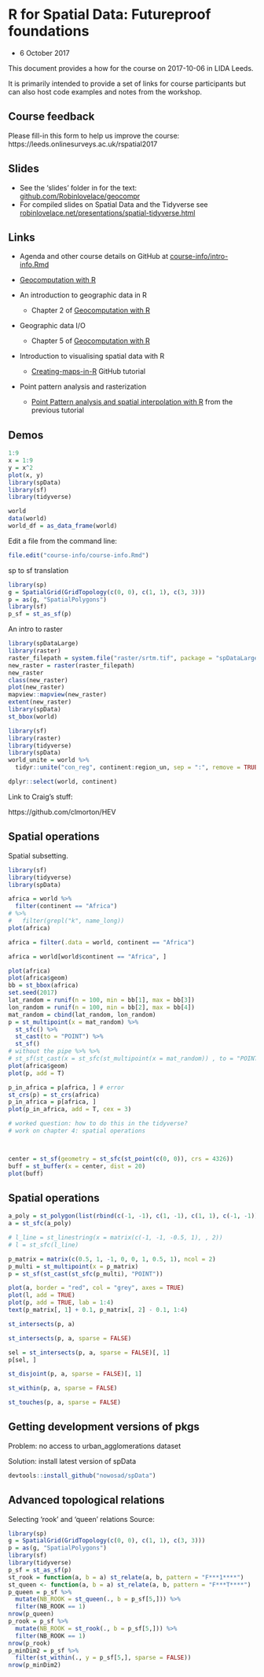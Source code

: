 # R for Spatial Data: Futureproof foundations

- 6 October 2017

This document provides a how for the course on 2017-10-06 in LIDA Leeds.

It is primarily intended to provide a set of links for course participants but can also host code examples and notes from the workshop.


## Course feedback

Please fill-in this form to help us improve the course:
 https://leeds.onlinesurveys.ac.uk/rspatial2017 

## Slides

- See the 'slides' folder in for the text: [github.com/Robinlovelace/geocompr](https://github.com/Robinlovelace/geocompr/blob/master/slides/)
- For compiled slides on Spatial Data and the Tidyverse see [robinlovelace.net/presentations/spatial-tidyverse.html](http://robinlovelace.net/presentations/spatial-tidyverse.html#1)

## Links

- Agenda  and other course details on GitHub at [course-info/intro-info.Rmd](https://github.com/Robinlovelace/Creating-maps-in-R/blob/master/course-info/intro-info.Rmd)
- [Geocomputation with R](http://robinlovelace.net/geocompr/)

- An introduction to geographic data in R
    - Chapter 2 of [Geocomputation with R](http://robinlovelace.net/geocompr/spatial-class.html)
- Geographic data I/O
    - Chapter 5 of [Geocomputation with R](http://robinlovelace.net/geocompr/read-write.html)
- Introduction to visualising spatial data with R
    - [Creating-maps-in-R](https://github.com/Robinlovelace/Creating-maps-in-R) GitHub tutorial
- Point pattern analysis and rasterization
    - [Point Pattern analysis and spatial interpolation with R
](https://github.com/Robinlovelace/Creating-maps-in-R/blob/master/vignettes/point-pattern.md) from the previous tutorial

## Demos

```r
1:9
x = 1:9
y = x^2
plot(x, y)
library(spData)
library(sf)
library(tidyverse)

world
data(world)
world_df = as_data_frame(world)
```

Edit a file from the command line:

```r
file.edit("course-info/course-info.Rmd")
```

sp to sf translation

```r
library(sp)
g = SpatialGrid(GridTopology(c(0, 0), c(1, 1), c(3, 3)))
p = as(g, "SpatialPolygons")
library(sf)
p_sf = st_as_sf(p)
```

An intro to raster

```r
library(spDataLarge)
library(raster)
raster_filepath = system.file("raster/srtm.tif", package = "spDataLarge")
new_raster = raster(raster_filepath)
new_raster
class(new_raster)
plot(new_raster)
mapview::mapview(new_raster)
extent(new_raster)
library(spData)
st_bbox(world)
```



```r
library(sf)
library(raster)
library(tidyverse)
library(spData)
world_unite = world %>%
  tidyr::unite("con_reg", continent:region_un, sep = ":", remove = TRUE)

dplyr::select(world, continent)
```

Link to Craig's stuff:

https://github.com/clmorton/HEV

## Spatial operations

Spatial subsetting.

```r
library(sf)
library(tidyverse)
library(spData)

africa = world %>% 
  filter(continent == "Africa")
# %>% 
#   filter(grepl("k", name_long))
plot(africa)

africa = filter(.data = world, continent == "Africa")

africa = world[world$continent == "Africa", ]

plot(africa)
plot(africa$geom)
bb = st_bbox(africa)
set.seed(2017)
lat_random = runif(n = 100, min = bb[1], max = bb[3])
lon_random = runif(n = 100, min = bb[2], max = bb[4])
mat_random = cbind(lat_random, lon_random)
p = st_multipoint(x = mat_random) %>% 
  st_sfc() %>% 
  st_cast(to = "POINT") %>% 
  st_sf()
# without the pipe %>% %>% 
# st_sf(st_cast(x = st_sfc(st_multipoint(x = mat_random)) , to = "POINT"))
plot(africa$geom)
plot(p, add = T)

p_in_africa = p[africa, ] # error
st_crs(p) = st_crs(africa)
p_in_africa = p[africa, ]
plot(p_in_africa, add = T, cex = 3)

# worked question: how to do this in the tidyverse?
# work on chapter 4: spatial operations



center = st_sf(geometry = st_sfc(st_point(c(0, 0)), crs = 4326))
buff = st_buffer(x = center, dist = 20)
plot(buff)


```

## Spatial operations

```r
a_poly = st_polygon(list(rbind(c(-1, -1), c(1, -1), c(1, 1), c(-1, -1))))
a = st_sfc(a_poly)

# l_line = st_linestring(x = matrix(c(-1, -1, -0.5, 1), , 2))
# l = st_sfc(l_line)

p_matrix = matrix(c(0.5, 1, -1, 0, 0, 1, 0.5, 1), ncol = 2)
p_multi = st_multipoint(x = p_matrix)
p = st_sf(st_cast(st_sfc(p_multi), "POINT"))

plot(a, border = "red", col = "grey", axes = TRUE)
plot(l, add = TRUE)
plot(p, add = TRUE, lab = 1:4)
text(p_matrix[, 1] + 0.1, p_matrix[, 2] - 0.1, 1:4)

st_intersects(p, a)

st_intersects(p, a, sparse = FALSE)

sel = st_intersects(p, a, sparse = FALSE)[, 1]
p[sel, ]

st_disjoint(p, a, sparse = FALSE)[, 1]

st_within(p, a, sparse = FALSE)

st_touches(p, a, sparse = FALSE)
```


## Getting development versions of pkgs
 
Problem: no access to urban_agglomerations dataset
 
Solution: install latest version of spData
 
```r
devtools::install_github("nowosad/spData")
```


 
## Advanced topological relations
 
 Selecting 'rook' and 'queen' relations
Source: 

```r
library(sp)
g = SpatialGrid(GridTopology(c(0, 0), c(1, 1), c(3, 3)))
p = as(g, "SpatialPolygons")
library(sf)
library(tidyverse)
p_sf = st_as_sf(p)
st_rook = function(a, b = a) st_relate(a, b, pattern = "F***1****")
st_queen <- function(a, b = a) st_relate(a, b, pattern = "F***T****")
p_queen = p_sf %>%
  mutate(NB_ROOK = st_queen(., b = p_sf[5,])) %>%
  filter(NB_ROOK == 1)
nrow(p_queen)
p_rook = p_sf %>%
  mutate(NB_ROOK = st_rook(., b = p_sf[5,])) %>% 
  filter(NB_ROOK == 1)
nrow(p_rook)
p_minDim2 = p_sf %>%
  filter(st_within(., y = p_sf[5,], sparse = FALSE)) 
nrow(p_minDim2)
```